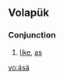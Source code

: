 {{also|asa|Asa|ASA|asà|Ása|Åsa|așa|asā|אסא}}
==Volapük==

===Conjunction===
{{head|vo|conjunction}}

# [[like]], [[as]]

[[vo:äsä]]
